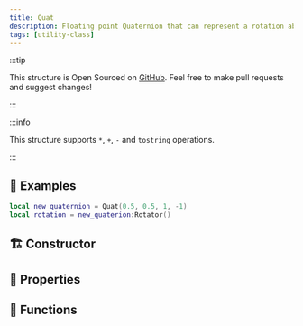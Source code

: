 ```yaml
---
title: Quat
description: Floating point Quaternion that can represent a rotation about an axis in 3-D space
tags: [utility-class]
---
```



<HeaderDeclaration class_data={ClassData} />

:::tip

This structure is Open Sourced on [GitHub](https://github.com/nanos-world/nanos-world-lua-lib). Feel free to make pull requests and suggest changes!

:::

:::info

This structure supports `*`, `+`, `-` and `tostring` operations.

:::


## 🎒 Examples

```lua
local new_quaternion = Quat(0.5, 0.5, 1, -1)
local rotation = new_quaterion:Rotator()
```


## 🏗️ Constructor

<ConstructorDeclaration class_data={ClassData} />


## 🧽 Properties

<PropertiesDeclaration class_data={ClassData} />


## 🦠 Functions

<FunctionsDeclaration class_data={ClassData} />


